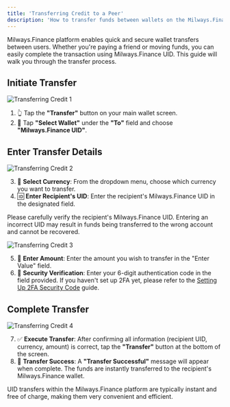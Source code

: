 ```yaml
---
title: 'Transferring Credit to a Peer'
description: 'How to transfer funds between wallets on the Milways.Finance platform.'
---
```


<Info>
Milways.Finance platform enables quick and secure wallet transfers between users. Whether you're paying a friend or moving funds, you can easily complete the transaction using Milways.Finance UID. This guide will walk you through the transfer process.
</Info>

## Initiate Transfer

![Transferring Credit 1](https://www.gitbook.com/cdn-cgi/image/dpr=2,width=760,onerror=redirect,format=auto/https%3A%2F%2Fcontent.gitbook.com%2Fcontent%2FYsrj5O8moOrzPyGksbuI%2Fblobs%2FcDJap07Mm8FYXP1zC4qL%2F52.png&width=400&dpr=3&quality=100&sign=f779fc23&sv=2)

1. 👆 Tap the **"Transfer"** button on your main wallet screen.
2. 🔄 Tap **"Select Wallet"** under the **"To"** field and choose **"Milways.Finance UID"**.

## Enter Transfer Details

![Transferring Credit 2](https://www.gitbook.com/cdn-cgi/image/dpr=2,width=760,onerror=redirect,format=auto/https%3A%2F%2Fcontent.gitbook.com%2Fcontent%2FYsrj5O8moOrzPyGksbuI%2Fblobs%2FHoRUZqJrgdyuAwFEUoQU%2F53.png&width=400&dpr=3&quality=100&sign=e40a5029&sv=2)

3. 💱 **Select Currency**: From the dropdown menu, choose which currency you want to transfer.
4. 🆔 **Enter Recipient's UID**: Enter the recipient's Milways.Finance UID in the designated field.

<Warning>Please carefully verify the recipient's Milways.Finance UID. Entering an incorrect UID may result in funds being transferred to the wrong account and cannot be recovered.</Warning>

![Transferring Credit 3](https://www.gitbook.com/cdn-cgi/image/dpr=2,width=760,onerror=redirect,format=auto/https%3A%2F%2Fcontent.gitbook.com%2Fcontent%2FYsrj5O8moOrzPyGksbuI%2Fblobs%2FGDc4lBYGrMcwXsd06gZK%2F54.png&width=400&dpr=3&quality=100&sign=a95ae160&sv=2)

5. 🔢 **Enter Amount**: Enter the amount you wish to transfer in the "Enter Value" field.
6. 🔐 **Security Verification**: Enter your 6-digit authentication code in the field provided. If you haven't set up 2FA yet, please refer to the [Setting Up 2FA Security Code](set2fa.mdx) guide.

## Complete Transfer

![Transferring Credit 4](https://www.gitbook.com/cdn-cgi/image/dpr=2,width=760,onerror=redirect,format=auto/https%3A%2F%2Fcontent.gitbook.com%2Fcontent%2FYsrj5O8moOrzPyGksbuI%2Fblobs%2FUGLTsaSe1BC7dmrdFuLh%2F55.png&width=400&dpr=3&quality=100&sign=d916c3c0&sv=2)

7. ✅ **Execute Transfer**: After confirming all information (recipient UID, currency, amount) is correct, tap the **"Transfer"** button at the bottom of the screen.
8. 🎉 **Transfer Success**: A **"Transfer Successful"** message will appear when complete. The funds are instantly transferred to the recipient's Milways.Finance wallet.

<Tip>UID transfers within the Milways.Finance platform are typically instant and free of charge, making them very convenient and efficient.</Tip>
